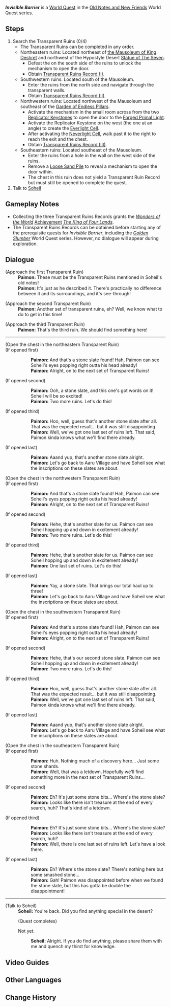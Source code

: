 {{Quest Infobox
|id            = 73189
|image         = World Quest Invisible Barrier.png
|type          = World
|chapter       = Old Notes and New Friends
|part          = 
|summary       = <!-- editor written summary. quest description goes to dialogue -->
|characters    = 
|startLocation = 
|region        = Sumeru
|area          = Hypostyle Desert
|parent        = Soheil's Wish
|next          = 
|concurrent    = Desert's Remembrance
|concurrent2   = Hidden Mercenaries
|exp           = 300
|mora          = 20,000
|primogems     = 40
|other         = {{Card|Hero's Wit|3}}{{Card|Mystic Enhancement Ore|3}}
}}
'''''Invisible Barrier''''' is a [[World Quest]] in the [[Old Notes and New Friends]] World Quest series.

==Steps==
# Search the Transparent Ruins (0/4)
#* The Transparent Ruins can be completed in any order.
#* Northeastern ruins: Located northeast of [[the Mausoleum of King Deshret]] and northwest of the Hypostyle Desert [[Statue of The Seven]].
#** Defeat the {{Enemy|Primal Construct: Repulsor|x=1}} on the south side of the ruins to unlock the mechanism to open the door.
#** Obtain [[Transparent Ruins Record (I)]].
#* Southwestern ruins: Located south of the Mausoleum.
#** Enter the ruins from the north side and navigate through the transparent walls.
#** Obtain [[Transparent Ruins Record (II)]].
#* Northwestern ruins: Located northwest of the Mausoleum and southeast of the [[Garden of Endless Pillars]].
#** Activate the mechanism in the small room across from the two [[Replicator Keystone]]s to open the door to the [[Forged Primal Light]].
#** Activate the Replicator Keystone on the west (the one at an angle) to create the [[Everlight Cell]].
#** After activating the [[Neverlight Cell]], walk past it to the right to reach the exit and the chest.
#** Obtain [[Transparent Ruins Record (III)]].
#* Southeastern ruins: Located southeast of the Mausoleum.
#** Enter the ruins from a hole in the wall on the west side of the ruins.
#** Remove a [[Loose Sand Pile]] to reveal a mechanism to open the door within.
#** The chest in this ruin does not yield a Transparent Ruin Record but must still be opened to complete the quest.
# Talk to [[Soheil]]

==Gameplay Notes==
* Collecting the three Transparent Ruins Records grants the ''[[Wonders of the World]]'' [[Achievement]] ''[[The King of Four Lands]]''.
* The Transparent Ruins Records can be obtained before starting any of the prerequisite quests for ''Invisible Barrier'', including the ''[[Golden Slumber]]'' World Quest series. However, no dialogue will appear during exploration.

==Dialogue==
{{Quest Description|Soheil's archaeological notes record his desert adventures in his youth. Some of the ruins mentioned may contain treasures and old documents. Head into the depths of the desert again to look for them.}}
{{Quest Description|update|Soheil mentioned in his notes that there were four transparent ruins that he could not enter. Go to the places he has marked.}}
{{Dialogue start}}
;(Approach the first Transparent Ruin)
:'''Paimon:''' These must be the Transparent Ruins mentioned in Soheil's old notes!
:'''Paimon:''' It's just as he described it. There's practically no difference between it and its surroundings, and it's see-through!

;(Approach the second Transparent Ruin)
:'''Paimon:''' Another set of transparent ruins, eh? Well, we know what to do to get in this time!

;(Approach the third Transparent Ruin)
:'''Paimon:''' That's the third ruin. We should find something here!
----
;(Open the chest in the northeastern Transparent Ruin)<!--Transparent Ruin Record (I)-->
;(If opened first)
::'''Paimon:''' And that's a stone slate found! Hah, Paimon can see Soheil's eyes popping right outta his head already!
::'''Paimon:''' Alright, on to the next set of Transparent Ruins!
;(If opened second)
::'''Paimon:''' Ooh, a stone slate, and this one's got words on it! Soheil will be so excited!
::'''Paimon:''' Two more ruins. Let's do this!
;(If opened third)
::'''Paimon:''' Hoo, well, guess that's another stone slate after all. That was the expected result... but it was still disappointing.
::'''Paimon:''' Well, we've got one last set of ruins left. That said, Paimon kinda knows what we'll find there already.
;(If opened last)
::'''Paimon:''' Aaand yup, that's another stone slate alright.
::'''Paimon:''' Let's go back to Aaru Village and have Soheil see what the inscriptions on these slates are about.

;(Open the chest in the northwestern Transparent Ruin)<!--Transparent Ruin Record (II)-->
;(If opened first)
::'''Paimon:''' And that's a stone slate found! Hah, Paimon can see Soheil's eyes popping right outta his head already!
::'''Paimon:''' Alright, on to the next set of Transparent Ruins!
;(If opened second)
::'''Paimon:''' Hehe, that's another slate for us. Paimon can see Soheil hopping up and down in excitement already!
::'''Paimon:''' Two more ruins. Let's do this!
;(If opened third)
::'''Paimon:''' Hehe, that's another slate for us. Paimon can see Soheil hopping up and down in excitement already!
::'''Paimon:''' One last set of ruins. Let's do this!
;(If opened last)
::'''Paimon:''' Yay, a stone slate. That brings our total haul up to three!
::'''Paimon:''' Let's go back to Aaru Village and have Soheil see what the inscriptions on these slates are about.

;(Open the chest in the southwestern Transparent Ruin)<!--Transparent Ruin Record (III)-->
;(If opened first)
::'''Paimon:''' And that's a stone slate found! Hah, Paimon can see Soheil's eyes popping right outta his head already!
::'''Paimon:''' Alright, on to the next set of Transparent Ruins!
;(If opened second)
::'''Paimon:''' Hehe, that's our second stone slate. Paimon can see Soheil hopping up and down in excitement already!
::'''Paimon:''' Two more ruins. Let's do this!
;(If opened third)
::'''Paimon:''' Hoo, well, guess that's another stone slate after all. That was the expected result... but it was still disappointing.
::'''Paimon:''' Well, we've got one last set of ruins left. That said, Paimon kinda knows what we'll find there already.
;(If opened last)
::'''Paimon:''' Aaand yup, that's another stone slate alright.
::'''Paimon:''' Let's go back to Aaru Village and have Soheil see what the inscriptions on these slates are about.

;(Open the chest in the southeastern Transparent Ruin)<!--no Transparent Ruin Record-->
;(If opened first)
::'''Paimon:''' Huh. Nothing much of a discovery here... Just some stone shards.
::'''Paimon:''' Well, that was a letdown. Hopefully we'll find something more in the next set of Transparent Ruins...
;(If opened second)
::'''Paimon:''' Eh? It's just some stone bits... Where's the stone slate?
::'''Paimon:''' Looks like there isn't treasure at the end of every search, huh? That's kind of a letdown.
;(If opened third)
::'''Paimon:''' Eh? It's just some stone bits... Where's the stone slate?
::'''Paimon:''' Looks like there isn't treasure at the end of every search, huh?
::'''Paimon:''' Well, there is one last set of ruins left. Let's have a look there.
;(If opened last)
::'''Paimon:''' Eh? Where's the stone slate? There's nothing here but some smashed stone...
::'''Paimon:''' Gah! Paimon was disappointed before when we found the stone slate, but this has gotta be double the disappointment!
{{Dialogue end}}
----
{{Quest Description|update|You have been to the Transparent Ruins mentioned in Soheil's old notes. Just bring what you found to him directly.}}
{{Dialogue start}}
;(Talk to Soheil)
:'''Soheil:''' You're back. Did you find anything special in the desert?{{Transclude|Soheil's Wish|transparent ruins|section=1}}
:;(Quest completes)
:{{DIcon}} Not yet.
::'''Soheil:''' Alright. If you do find anything, please share them with me and quench my thirst for knowledge.
{{Dialogue end}}

==Video Guides==
{{EVT
|video1   = https://youtu.be/73FfF5VKdaE
|caption1 = Guide: Invisible Barrier
}}

==Other Languages==
{{Other Languages
|en      = Invisible Barrier
|zhs     = 无形壁障
|zhs_rm  = Wúxíng Bìzhàng
|zht     = 無形壁障
|zht_rm  = Wúxíng Bìzhàng
|zh_tl   = 
|ja      = 見えない障壁
|ja_rm   = Mienai Shouheki
|ja_tl   = Invisible Barrier
|ko      = 무형의 장벽
|ko_rm   = Muhyeong-ui Jangbyeok
|ko_tl   = Intangible Barrier
|es      = Una barrera invisible
|es_tl   = An Invisible Barrier
|fr      = Barrière invisible
|fr_tl   = Invisible Barrier
|ru      = Невидимый барьер
|ru_tl   = Invisible Barrier
|th      = กำแพงที่มองไม่เห็น
|th_rm   = 
|th_tl   = 
|vi      = Bức Tường Vô Hình
|vi_tl   = 
|de      = Unsichtbare Barrieren
|de_tl   = Invisible Barriers
|id      = Penghalang Tak Kasat Mata
|id_tl   = Invisible Barrier
|pt      = Barreira Invisível
|pt_tl   = Invisible Barrier
|tr      = Görünmez Engel
|tr_tl   = 
|it      = Barriera invisibile
|it_tl   = 
}}

==Change History==
{{Change History|3.1}}